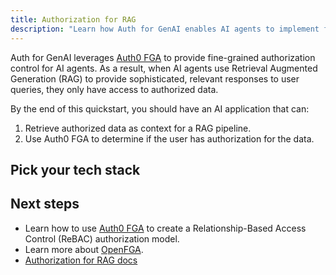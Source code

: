```yaml
---
title: Authorization for RAG
description: "Learn how Auth for GenAI enables AI agents to implement fine-grained authorization for Retrieval Augmented Generation (RAG)."
---
```



Auth for GenAI leverages [Auth0 FGA](https://auth0.com/fine-grained-authorization) to provide fine-grained authorization control for AI agents. As a result, when AI agents use Retrieval Augmented Generation (RAG) to provide sophisticated, relevant responses to user queries, they only have access to authorized data.

By the end of this quickstart, you should have an AI application that can:

1. Retrieve authorized data as context for a RAG pipeline.
2. Use Auth0 FGA to determine if the user has authorization for the data.

## Pick your tech stack

<Tabs>
  <Tab
    title="LangGraph.js + Next.js"
    icon="https://mintlify-assets.b-cdn.net/auth0/langchain.svg"
  >
    <LangChainNextjsAuthForRag />
  </Tab>
  <Tab
    title="Vercel AI + Next.js"
    icon="https://mintlify-assets.b-cdn.net/auth0/vercel.svg"
  >
    <VercelNextjsAuthForRag />
  </Tab>
  <Tab
    title="LangGraph.js + Node.js"
    icon="https://mintlify-assets.b-cdn.net/auth0/langchain.svg"
  >
    <LangChainNodejsAuthForRag />
  </Tab>
  <Tab
    title="LangGraph + FastAPI"
    icon="https://mintlify-assets.b-cdn.net/auth0/langchain.svg"
  >
    <LangChainPythonAuthForRag />
  </Tab>
</Tabs>

## Next steps

- Learn how to use [Auth0 FGA](https://auth0.com/fine-grained-authorization) to create a Relationship-Based Access Control (ReBAC) authorization model.
- Learn more about [OpenFGA](https://openfga.dev/docs/fga).
- [Authorization for RAG docs](/ai/docs/intro/authorization-for-rag)
